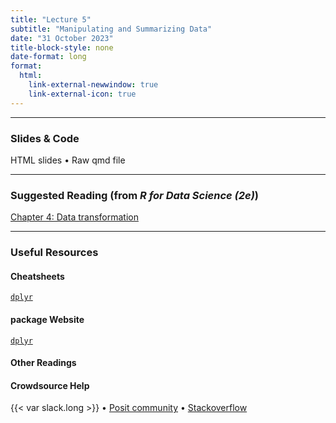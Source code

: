 ```yaml
---
title: "Lecture 5"
subtitle: "Manipulating and Summarizing Data"
date: "31 October 2023"
title-block-style: none
date-format: long
format:
  html:
    link-external-newwindow: true
    link-external-icon: true
---
```

---

### Slides & Code

HTML slides • Raw qmd file

---

### Suggested Reading (from *R for Data Science (2e)*)
[Chapter 4: Data transformation](https://r4ds.hadley.nz/data-transform)

---

### Useful Resources

#### Cheatsheets
[`dplyr`](https://rstudio.github.io/cheatsheets/data-transformation.pdf)

#### package Website
[`dplyr`](https://dplyr.tidyverse.org/)

#### Other Readings

#### Crowdsource Help

{{< var slack.long >}} • 
[Posit community](https://community.rstudio.com/) • 
[Stackoverflow](https://stackoverflow.com/)


